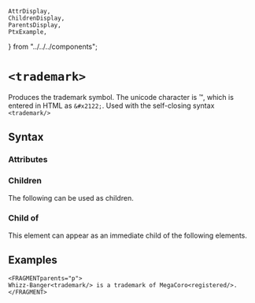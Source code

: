     AttrDisplay,
    ChildrenDisplay,
    ParentsDisplay,
    PtxExample,
} from "../../../components";

# `<trademark>`

Produces the trademark symbol.
The unicode character is &#x2122;, which is entered in HTML as `&#x2122;`.
Used with the self-closing syntax `<trademark/>`

## Syntax

### Attributes

<AttrDisplay name="trademark" />

### Children

The following can be used as children.

<ChildrenDisplay name="trademark" />

### Child of

This element can appear as an immediate child of the following elements.

<ParentsDisplay name="trademark" />

## Examples
```ptx-example
<FRAGMENTparents="p">
Whizz-Banger<trademark/> is a trademark of MegaCoro<registered/>.
</FRAGMENT>
```